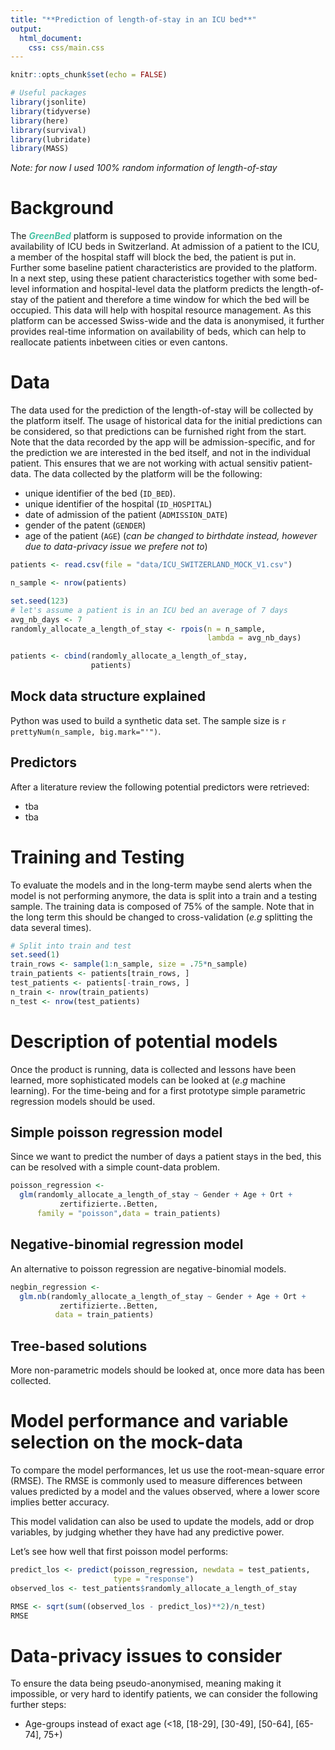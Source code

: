 ```yaml
---
title: "**Prediction of length-of-stay in an ICU bed**"
output: 
  html_document:
    css: css/main.css
---
```


```r
knitr::opts_chunk$set(echo = FALSE)

# Useful packages
library(jsonlite)
library(tidyverse)
library(here)
library(survival)
library(lubridate)
library(MASS)
```


_Note: for now I used 100% random information of length-of-stay_

# Background
The <span style="color:#46c3a4">_**GreenBed**_</span> platform is supposed to provide information on the availability of ICU beds in Switzerland. At admission of a patient to the ICU, a member of the hospital staff will block the bed, the patient is put in. Further some baseline patient characteristics are provided to the platform. In a next step, using these patient characteristics together with some bed-level information and hospital-level data the platform predicts the length-of-stay of the patient and therefore a time window for which the bed will be occupied. This data will help with hospital resource management. As this platform can be accessed Swiss-wide and the data is anonymised, it further provides real-time information on availability of beds, which can help to reallocate patients inbetween cities or even cantons.

# Data 
The data used for the prediction of the length-of-stay will be collected by the platform itself. The usage of historical data for the initial predictions can be considered, so that predictions can be furnished right from the start. Note that the data recorded by the app will be admission-specific, and for the prediction we are interested in the bed itself, and not in the individual patient. This ensures that we are not working with actual sensitiv patient-data. The data collected by the platform will be the following:

- unique identifier of the bed (`ID_BED`).
- unique identifier of the hospital (`ID_HOSPITAL`)
- date of admission of the patient (`ADMISSION_DATE`)
- gender of the patent (`GENDER`)
- age of the patient (`AGE`) (_can be changed to birthdate instead, however due to data-privacy issue we prefere not to_)

```r
patients <- read.csv(file = "data/ICU_SWITZERLAND_MOCK_V1.csv")

n_sample <- nrow(patients)

set.seed(123)
# let's assume a patient is in an ICU bed an average of 7 days
avg_nb_days <- 7
randomly_allocate_a_length_of_stay <- rpois(n = n_sample,
                                            lambda = avg_nb_days)

patients <- cbind(randomly_allocate_a_length_of_stay, 
                  patients)
```

## Mock data structure explained

Python was used to build a synthetic data set. The sample size is `r prettyNum(n_sample, big.mark="'")`. 

## Predictors

After a literature review the following potential predictors were retrieved:

- tba 
- tba


# Training and Testing

To evaluate the models and in the long-term maybe send alerts when the model is not performing anymore, the data is split into a train and a testing sample. The training data is composed of 75% of the sample. Note that in the long term this should be changed to cross-validation (*e.g* splitting the data several times).

```r
# Split into train and test
set.seed(1)
train_rows <- sample(1:n_sample, size = .75*n_sample)
train_patients <- patients[train_rows, ]
test_patients <- patients[-train_rows, ]
n_train <- nrow(train_patients)
n_test <- nrow(test_patients)
```


# Description of potential models
Once the product is running, data is collected and lessons have been learned, more sophisticated models can be looked at ($e.g$ machine learning). For the time-being and for a first prototype simple parametric regression models should be used.

## Simple poisson regression model 
Since we want to predict the number of days a patient stays in the bed, this can be resolved with a simple count-data problem.
```r
poisson_regression <- 
  glm(randomly_allocate_a_length_of_stay ~ Gender + Age + Ort + 
           zertifizierte..Betten,
      family = "poisson",data = train_patients)
```


## Negative-binomial regression model
An alternative to poisson regression are negative-binomial models.

```r
negbin_regression <- 
  glm.nb(randomly_allocate_a_length_of_stay ~ Gender + Age + Ort + 
           zertifizierte..Betten,
          data = train_patients)
```

## Tree-based solutions

More non-parametric models should be looked at, once more data has been collected.

# Model performance and variable selection on the mock-data

To compare the model performances, let us use the root-mean-square error (RMSE). The RMSE is commonly used to measure differences between values predicted by a model and the values observed, where a lower score implies better accuracy. 

This model validation can also be used to update the models, add or drop variables, by judging whether they have had any predictive power.

Let's see how well that first poisson model performs:
```r
predict_los <- predict(poisson_regression, newdata = test_patients,
                       type = "response")
observed_los <- test_patients$randomly_allocate_a_length_of_stay

RMSE <- sqrt(sum((observed_los - predict_los)**2)/n_test)
RMSE
```


# Data-privacy issues to consider

To ensure the data being pseudo-anonymised, meaning making it impossible, or very hard to identify patients, we can consider the following further steps:

- Age-groups instead of exact age (<18, [18-29], [30-49], [50-64], [65-74], 75+)